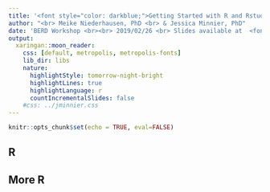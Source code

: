 ```yaml
---
title: '<font style="color: darkblue;">Getting Started with R and Rstudio</font>'
author: "<br> Meike Niederhausen, PhD <br> & Jessica Minnier, PhD" 
date: 'BERD Workshop <br><br> 2019/02/26 <br> Slides available at  <font style="text-transform: lowercase;"><http://bit.ly/berd01></font> <br>'
output: 
  xaringan::moon_reader:
    css: [default, metropolis, metropolis-fonts]
    lib_dir: libs
    nature:
      highlightStyle: tomorrow-night-bright
      highlightLines: true
      highlightLanguage: r
      countIncrementalSlides: false
    #css: ../jminnier.css
---
```


```r
knitr::opts_chunk$set(echo = TRUE, eval=FALSE)
```

## R

## More R